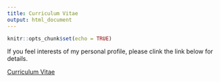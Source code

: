 ```yaml
---
title: Curriculum Vitae
output: html_document
---
```


```r
knitr::opts_chunk$set(echo = TRUE)
```

If you feel interests of my personal profile, please clink the link below for details.  

[Curriculum Vitae](https://drive.google.com/file/d/13SLuWVT0u_evl_FuYsOcFgsw-dV4Hwnw/view?usp=sharing)